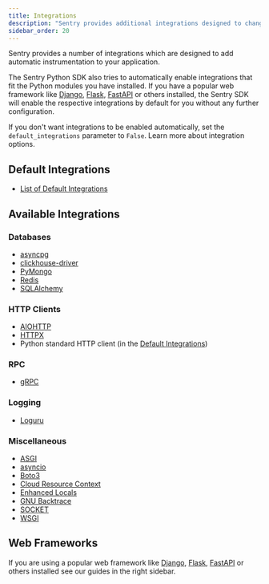 ```yaml
---
title: Integrations
description: "Sentry provides additional integrations designed to change configuration or add instrumentation to your application."
sidebar_order: 20
---
```


Sentry provides a number of integrations which are designed to add automatic instrumentation to your application.

The Sentry Python SDK also tries to automatically enable integrations that fit the Python modules you have installed. If you have a popular web framework like [Django](/platforms/python/guides/django/), [Flask](/platforms/python/guides/flask/), [FastAPI](/platforms/python/guides/fastapi/) or others installed, the Sentry SDK will enable the respective integrations by default for you without any further configuration.

If you don't want integrations to be enabled automatically, set the `default_integrations` parameter to `False`. Learn more about <PlatformLink to="/configuration/options/#integration-configuration">integration options</PlatformLink>.

## Default Integrations

- [List of Default Integrations](default-integrations/)

## Available Integrations

### Databases

- [asyncpg](asyncpg/)
- [clickhouse-driver](clickhouse-driver/)
- [PyMongo](pymongo/)
- [Redis](redis/)
- [SQLAlchemy](sqlalchemy/)

### HTTP Clients

- [AIOHTTP](aiohttp/)
- [HTTPX](httpx/)
- Python standard HTTP client (in the [Default Integrations](default-integrations/))

### RPC

- [gRPC](grpc/)

### Logging

- [Loguru](loguru/)

### Miscellaneous

- [ASGI](asgi/)
- [asyncio](asyncio/)
- [Boto3](boto3/)
- [Cloud Resource Context](cloudresourcecontext/)
- [Enhanced Locals](pure_eval/)
- [GNU Backtrace](gnu_backtrace/)
- [SOCKET](socket/)
- [WSGI](wsgi/)

## Web Frameworks

If you are using a popular web framework like [Django](/platforms/python/guides/django/), [Flask](/platforms/python/guides/flask/), [FastAPI](/platforms/python/guides/fastapi/) or others installed see our guides in the right sidebar.
